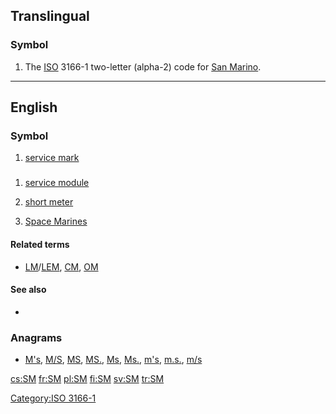 {{also|.sm|sm|Sm|℠|S. M.}}
==Translingual==

===Symbol===
{{head|mul|symbol}}
# The [[ISO]] 3166-1 two-letter (alpha-2) code for [[San Marino]].

[[Category:ISO 3166-1]]
----
==English==
{{wikipedia}}

===Symbol===
{{en-symbol}}

# [[service mark]]

==={{initialism-old|en}}===
{{en-noun}}

# {{context|US|space science|lang=en}} [[service module]]
# {{context|hymns|lang=en}} [[short meter]]
# {{context|sci-fi|lang=en}} [[Space Marines]]

====Related terms====
* {{sense|Service Module}} [[LM]]/[[LEM]], [[CM]], [[OM]]

====See also====
* {{sense|Service Module}} {{projectlink|wikipedia|Service Module}}

===Anagrams===
* [[M's#English|M's]], [[M/S#English|M/S]], [[MS#English|MS]], [[MS.#English|MS.]], [[Ms#English|Ms]], [[Ms.#English|Ms.]], [[m's#English|m's]], [[m.s.#English|m.s.]], [[m/s#English|m/s]]

[[cs:SM]]
[[fr:SM]]
[[pl:SM]]
[[fi:SM]]
[[sv:SM]]
[[tr:SM]]